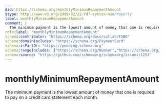 ```yaml
---
$id: https://schema.org/monthlyMinimumRepaymentAmount
$type: http://www.w3.org/1999/02/22-rdf-syntax-ns#Property
label: monthlyMinimumRepaymentAmount
comment: |
  The minimum payment is the lowest amount of money that one is required to pay on a credit card statement each month.
rdfs:label: "monthlyMinimumRepaymentAmount"
schema:contributor: "https://schema.org/docs/collab/FIBO"
schema:domainIncludes: "https://schema.org/PaymentCard"
schema:isPartOf: "https://pending.schema.org"
schema:rangeIncludes: ["https://schema.org/Number","https://schema.org/MonetaryAmount"]
schema:source: "https://github.com/schemaorg/schemaorg/issues/1253"
---
```


# monthlyMinimumRepaymentAmount

The minimum payment is the lowest amount of money that one is required to pay on a credit card statement each month.

